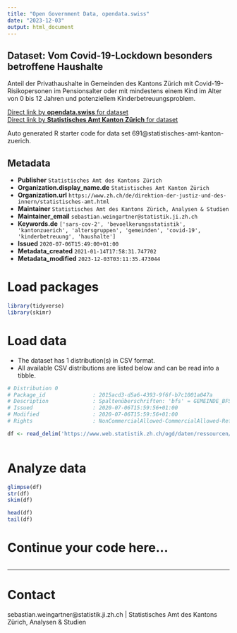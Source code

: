 ```yaml
---
title: "Open Government Data, opendata.swiss"
date: "2023-12-03"
output: html_document
---
```


## Dataset: Vom Covid-19-Lockdown besonders betroffene Haushalte

Anteil der Privathaushalte in Gemeinden des Kantons Zürich mit Covid-19-Risikopersonen im Pensionsalter oder mit mindestens einem Kind im Alter von 0 bis 12 Jahren und potenziellem Kinderbetreuungsproblem.

[Direct link by **opendata.swiss** for dataset](https://opendata.swiss/de/dataset/vom-covid-19-lockdown-besonders-betroffene-haushalte)<br>
[Direct link by **Statistisches Amt Kanton Zürich** for dataset](https://www.web.statistik.zh.ch/covid19_indikatoren_uebersicht/#/50/Alle)

Auto generated R starter code for data set 691@statistisches-amt-kanton-zuerich.

## Metadata

- **Publisher** `Statistisches Amt des Kantons Zürich`
- **Organization.display_name.de** `Statistisches Amt Kanton Zürich`
- **Organization.url** `https://www.zh.ch/de/direktion-der-justiz-und-des-innern/statistisches-amt.html`
- **Maintainer** `Statistisches Amt des Kantons Zürich, Analysen & Studien`
- **Maintainer_email** `sebastian.weingartner@statistik.ji.zh.ch`
- **Keywords.de** `['sars-cov-2', 'bevoelkerungsstatistik', 'kantonzuerich', 'altersgruppen', 'gemeinden', 'covid-19', 'kinderbetreuung', 'haushalte']`
- **Issued** `2020-07-06T15:49:00+01:00`
- **Metadata_created** `2021-01-14T17:58:31.747702`
- **Metadata_modified** `2023-12-03T03:11:35.473044`


# Load packages

```r

library(tidyverse)
library(skimr)

```

# Load data

-   The dataset has 1 distribution(s) in CSV format.
-   All available CSV distributions are listed below and can be read into a tibble.

```r

# Distribution 0
# Package_id               : 2015acd3-d5a6-4393-9f6f-b7c1001a047a
# Description              : Spaltenüberschriften: 'bfs' = GEMEINDE_BFS_NR; 'gmd' = GEMEINDE; 'hh...' = HAUSHALTE
# Issued                   : 2020-07-06T15:59:56+01:00
# Modified                 : 2020-07-06T15:59:56+01:00
# Rights                   : NonCommercialAllowed-CommercialAllowed-ReferenceRequired

df <- read_delim('https://www.web.statistik.zh.ch/ogd/daten/ressourcen/KTZH_00000691_00001659.csv')



```

# Analyze data

```r

glimpse(df)
str(df)
skim(df)

head(df)
tail(df)

```

# Continue your code here...

```r

```

------------------------------------------------------------------------

# Contact

sebastian.weingartner@statistik.ji.zh.ch | Statistisches Amt des Kantons Zürich, Analysen & Studien
